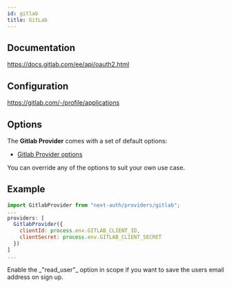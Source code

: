 ```yaml
---
id: gitlab
title: GitLab
---
```



## Documentation

https://docs.gitlab.com/ee/api/oauth2.html

## Configuration

https://gitlab.com/-/profile/applications

## Options

The **Gitlab Provider** comes with a set of default options:

- [Gitlab Provider options](https://github.com/nextauthjs/next-auth/blob/main/packages/next-auth/src/providers/gitlab.ts)

You can override any of the options to suit your own use case.

## Example

```js
import GitlabProvider from "next-auth/providers/gitlab";
...
providers: [
  GitlabProvider({
    clientId: process.env.GITLAB_CLIENT_ID,
    clientSecret: process.env.GITLAB_CLIENT_SECRET
  })
]
...
```

<Callout>
Enable the _"read_user"_ option in scope if you want to save the users email address on sign up.
</Callout>
